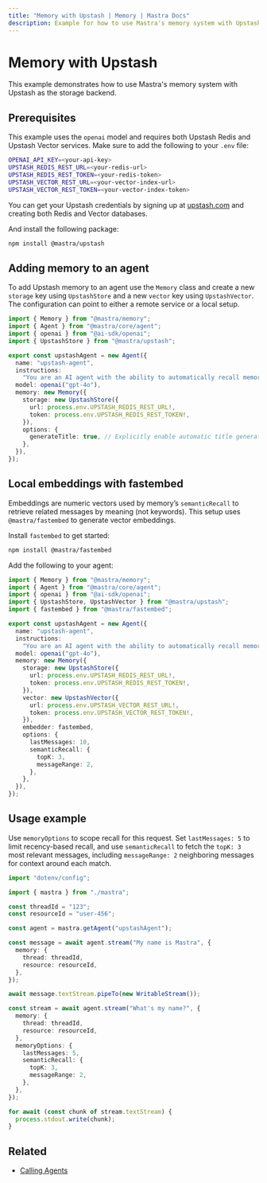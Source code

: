 ```yaml
---
title: "Memory with Upstash | Memory | Mastra Docs"
description: Example for how to use Mastra's memory system with Upstash Redis storage and vector capabilities.
---
```


# Memory with Upstash

This example demonstrates how to use Mastra's memory system with Upstash as the storage backend.

## Prerequisites

This example uses the `openai` model and requires both Upstash Redis and Upstash Vector services. Make sure to add the following to your `.env` file:

```bash title=".env" copy
OPENAI_API_KEY=<your-api-key>
UPSTASH_REDIS_REST_URL=<your-redis-url>
UPSTASH_REDIS_REST_TOKEN=<your-redis-token>
UPSTASH_VECTOR_REST_URL=<your-vector-index-url>
UPSTASH_VECTOR_REST_TOKEN=<your-vector-index-token>
```

You can get your Upstash credentials by signing up at [upstash.com](https://upstash.com) and creating both Redis and Vector databases.

And install the following package:

```bash copy
npm install @mastra/upstash
```

## Adding memory to an agent

To add Upstash memory to an agent use the `Memory` class and create a new `storage` key using `UpstashStore` and a new `vector` key using `UpstashVector`. The configuration can point to either a remote service or a local setup.

```typescript title="src/mastra/agents/example-upstash-agent.ts" showLineNumbers copy
import { Memory } from "@mastra/memory";
import { Agent } from "@mastra/core/agent";
import { openai } from "@ai-sdk/openai";
import { UpstashStore } from "@mastra/upstash";

export const upstashAgent = new Agent({
  name: "upstash-agent",
  instructions:
    "You are an AI agent with the ability to automatically recall memories from previous interactions.",
  model: openai("gpt-4o"),
  memory: new Memory({
    storage: new UpstashStore({
      url: process.env.UPSTASH_REDIS_REST_URL!,
      token: process.env.UPSTASH_REDIS_REST_TOKEN!,
    }),
    options: {
      generateTitle: true, // Explicitly enable automatic title generation
    },
  }),
});
```

## Local embeddings with fastembed

Embeddings are numeric vectors used by memory’s `semanticRecall` to retrieve related messages by meaning (not keywords). This setup uses `@mastra/fastembed` to generate vector embeddings.

Install `fastembed` to get started:

```bash copy
npm install @mastra/fastembed
```

Add the following to your agent:

```typescript title="src/mastra/agents/example-upstash-agent.ts" showLineNumbers copy
import { Memory } from "@mastra/memory";
import { Agent } from "@mastra/core/agent";
import { openai } from "@ai-sdk/openai";
import { UpstashStore, UpstashVector } from "@mastra/upstash";
import { fastembed } from "@mastra/fastembed";

export const upstashAgent = new Agent({
  name: "upstash-agent",
  instructions:
    "You are an AI agent with the ability to automatically recall memories from previous interactions.",
  model: openai("gpt-4o"),
  memory: new Memory({
    storage: new UpstashStore({
      url: process.env.UPSTASH_REDIS_REST_URL!,
      token: process.env.UPSTASH_REDIS_REST_TOKEN!,
    }),
    vector: new UpstashVector({
      url: process.env.UPSTASH_VECTOR_REST_URL!,
      token: process.env.UPSTASH_VECTOR_REST_TOKEN!,
    }),
    embedder: fastembed,
    options: {
      lastMessages: 10,
      semanticRecall: {
        topK: 3,
        messageRange: 2,
      },
    },
  }),
});
```

## Usage example

Use `memoryOptions` to scope recall for this request. Set `lastMessages: 5` to limit recency-based recall, and use `semanticRecall` to fetch the `topK: 3` most relevant messages, including `messageRange: 2` neighboring messages for context around each match.

```typescript title="src/test-upstash-agent.ts" showLineNumbers copy
import "dotenv/config";

import { mastra } from "./mastra";

const threadId = "123";
const resourceId = "user-456";

const agent = mastra.getAgent("upstashAgent");

const message = await agent.stream("My name is Mastra", {
  memory: {
    thread: threadId,
    resource: resourceId,
  },
});

await message.textStream.pipeTo(new WritableStream());

const stream = await agent.stream("What's my name?", {
  memory: {
    thread: threadId,
    resource: resourceId,
  },
  memoryOptions: {
    lastMessages: 5,
    semanticRecall: {
      topK: 3,
      messageRange: 2,
    },
  },
});

for await (const chunk of stream.textStream) {
  process.stdout.write(chunk);
}
```

## Related

- [Calling Agents](/examples/agents/calling-agents)
